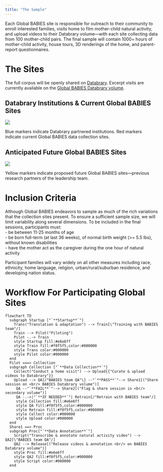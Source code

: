 ```yaml
---
title: "The Sample"
---
```


Each Global BABIES site is responsible for outreach to their community to enroll interested families, visits home to film mother-child natural activity, and upload videos to their Databrary volume---with each site collecting data from 100 mother-child pairs. The final sample will contain 1000+ hours of mother-child activity, house tours, 3D renderings of the home, and parent-report questionnaires.

# The Sites

The full corpus will be openly shared on [Databrary](databrary.org). Excerpt visits are currently available on the [Global BABIES Databrary volume](https://nyu.databrary.org/volume/1745).

## Databrary Institutions & Current Global BABIES Sites

![](pics/BabiesSites-current.png)

Blue markers indicate Databrary partnered institutions. Red markers indicate current Global BABIES data collection sites.

## Anticipated Future Global BABIES Sites

![](pics/BabiesSites-proposed.png)

Yellow markers indicate proposed future Global BABIES sites---previous research partners of the leadership team.

# Inclusion Criteria

Although Global BABIES endeavors to sample as much of the rich variations that the collection sites present. To ensure a sufficient sample size, we will limit variability along several dimensions. To be included in the final sessions, participants must:\
- be between 11-25 months of age\
- be born full-term (at last 36 weeks), of normal birth weight (\>= 5.5 lbs), without known disabilities\
- have the mother act as the caregiver during the one hour of natural activity

Participant families will vary widely on all other measures including race, ethnicity, home language, religion, urban/rural/suburban residence, and developing nation status.

# Workflow For Participating Global Sites

```mermaid
flowchart TD
  subgraph Startup ["`**Startup**`"]
    Trans("Translation & adaptation") --> Train[\"Training with BABIES team"/]
    Train --> Pilot("Piloting")
    Pilot -.-> Train
    style Startup fill:#e6e6ff
    style Train fill:#f0f5f5,color:#000000
    style Trans color:#000000
    style Pilot color:#000000
  end
  Pilot ===> Collection
  subgraph Collection ["`**Data Collection**`"]
    Collect("Conduct a home visit") --> Upload{{"Curate & upload videos to Databrary"}}
    Upload --> QA[/"BABIES team QA"\] --"`**PASS**`"--> Share1[("Share session on <br/> BABIES Databrary volume")]
     QA --"`**FAIL**`"--> Share2[("Flag & share session in <br/> secondary volume")]
     QA -.->|"`**IF NEEDED**`"| Retrain[/"Retrain with BABIES team"/]
     style Collection fill:#e6e6ff
     style QA fill:#f0f5f5,color:#000000
     style Retrain fill:#f0f5f5,color:#000000
     style Collect color:#000000
     style Upload color:#000000
  end
  Share1 ==> Proc
  subgraph Proc["`**Data Annotation**`"]
    Script("Transcribe & annotate natural activity video") --> QA2[\"BABIES team QA"/]
    QA2 --> Release[("Release videos & annotation <br/> on BABIES Databrary volume")]
    style Proc fill:#e6e6ff
    style QA2 fill:#f0f5f5,color:#000000
    style Script color:#000000
  end
```
